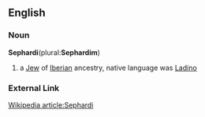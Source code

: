 ==English==
===Noun===
'''Sephardi'''(plural:'''Sephardim''')
#a [[Jew]] of [[Iberian]]  ancestry, native language was [[Ladino]]

===External Link===
[http://wikipedia.org/wiki/Sephardi Wikipedia article:Sephardi]